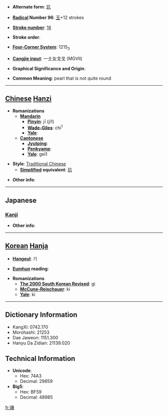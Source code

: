 * '''Alternate form''': [[玑]]

* '''[[Wiktionary:Chinese radical index| Radical]] Number 96''': [[Wiktionary:Chinese radical index 玉|玉]]+12 strokes

* '''[[Wiktionary:Chinese total strokes index|Stroke number]]''': [[Wiktionary:Chinese total strokes index 16|16]]

* '''Stroke order''': 

* '''[[Wiktionary:Chinese four corner index|Four-Corner System]]''': 1215<sub>3</sub>

* '''[[Wiktionary:Chinese Cangjie index|Cangjie input]]''': 一土女戈戈 (MGVII)

* '''Graphical Significance and Origin''': 

* '''Common Meaning''': pearl that is not quite round

----

== [[Chinese]] [[Hanzi]] ==

* '''Romanizations'''
** '''[[Mandarin]]'''
*** '''[[Pinyin]]''': jī (ji1)
*** '''[[Wade-Giles]]''': chi<sup>1</sup>
*** '''[[Yale]]''': 
** '''[[Cantonese]]'''
*** '''[[Jyutping]]''':
*** '''[[Penkyamp]]''': 
*** '''[[Yale]]''': gei1

* '''Style''': [[Traditional Chinese]] 
** '''[[Simplified Chinese|Simplified]] equivalent''': [[玑]]

* '''Other info''': 

----

==Japanese==
===[[Kanji]]===
{{kanji|on readings=[[き]] (ki), [[け]] (ke), [[げ]] (ge), [[ぎ]] (gi)
|kun readings=[[たま]] (tama)
}}

* '''Other info''':  

----

== [[Korean]] [[Hanja]] ==

* '''[[Hangeul]]''': 기

* '''[[Eumhun]] reading''': 

* '''Romanizations'''
** '''[[The 2000 South Korean Revised Romanization|The 2000 South Korean Revised]]''': gi
** '''[[McCune-Reischauer]]''': ki
** '''[[Yale]]''': ki

----

== Dictionary Information ==

* KangXi: 0742.170
* Morohashi: 21253
* Dae Jaweon: 1151.300
* Hanyu Da Zidian: 21139.020

== Technical Information ==

* '''Unicode''':
** Hex: 74A3
** Decimal: 29859
* '''Big5''':
** Hex: BF59
** Decimal: 48985

[[fr:璣]]